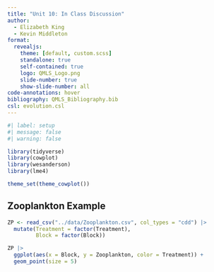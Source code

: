 ```yaml
---
title: "Unit 10: In Class Discussion"
author:
  - Elizabeth King
  - Kevin Middleton
format:
  revealjs:
    theme: [default, custom.scss]
    standalone: true
    self-contained: true
    logo: QMLS_Logo.png
    slide-number: true
    show-slide-number: all
code-annotations: hover
bibliography: QMLS_Bibliography.bib
csl: evolution.csl
---
```


```r
#| label: setup
#| message: false
#| warning: false

library(tidyverse)
library(cowplot)
library(wesanderson)
library(lme4)

theme_set(theme_cowplot())
```

## Zooplankton Example

```r
ZP <- read_csv("../data/Zooplankton.csv", col_types = "cdd") |>
  mutate(Treatment = factor(Treatment),
         Block = factor(Block))

ZP |>
  ggplot(aes(x = Block, y = Zooplankton, color = Treatment)) +
  geom_point(size = 5)

```



